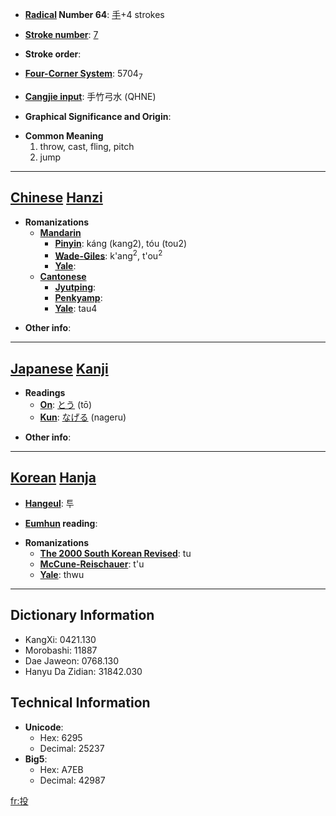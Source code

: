 * '''[[Wiktionary:Chinese radical index| Radical]] Number 64''': [[Wiktionary:Chinese radical index 手|手]]+4 strokes

* '''[[Wiktionary:Chinese total strokes index|Stroke number]]''': [[Wiktionary:Chinese total strokes index 7|7]]

* '''Stroke order''': 

* '''[[Wiktionary:Chinese four corner index|Four-Corner System]]''': 5704<sub>7</sub>

* '''[[Wiktionary:Chinese Cangjie index|Cangjie input]]''': 手竹弓水 (QHNE)

* '''Graphical Significance and Origin''': 

* '''Common Meaning'''
*#throw, cast, fling, pitch
*# jump


----

== [[Chinese]] [[Hanzi]] ==

* '''Romanizations'''
** '''[[Mandarin]]'''
*** '''[[Pinyin]]''': káng (kang2), tóu (tou2)
*** '''[[Wade-Giles]]''': k'ang<sup>2</sup>, t'ou<sup>2</sup>
*** '''[[Yale]]''': 
** '''[[Cantonese]]'''
*** '''[[Jyutping]]''':
*** '''[[Penkyamp]]''': 
*** '''[[Yale]]''': tau4

* '''Other info''': 

----

== [[Japanese]] [[Kanji]] ==

* '''Readings'''
** '''[[On]]''': [[とう]] (tō)
** '''[[Kun]]''': [[なげる]] (nageru)

* '''Other info''':  

----

== [[Korean]] [[Hanja]] ==

* '''[[Hangeul]]''': 투

* '''[[Eumhun]] reading''': 

* '''Romanizations'''
** '''[[The 2000 South Korean Revised Romanization|The 2000 South Korean Revised]]''': tu
** '''[[McCune-Reischauer]]''': t'u
** '''[[Yale]]''': thwu

----

== Dictionary Information ==

* KangXi: 0421.130
* Morobashi: 11887
* Dae Jaweon: 0768.130
* Hanyu Da Zidian: 31842.030

== Technical Information ==

* '''Unicode''':
** Hex: 6295
** Decimal: 25237
* '''Big5''':
** Hex: A7EB
** Decimal: 42987

[[fr:投]]
